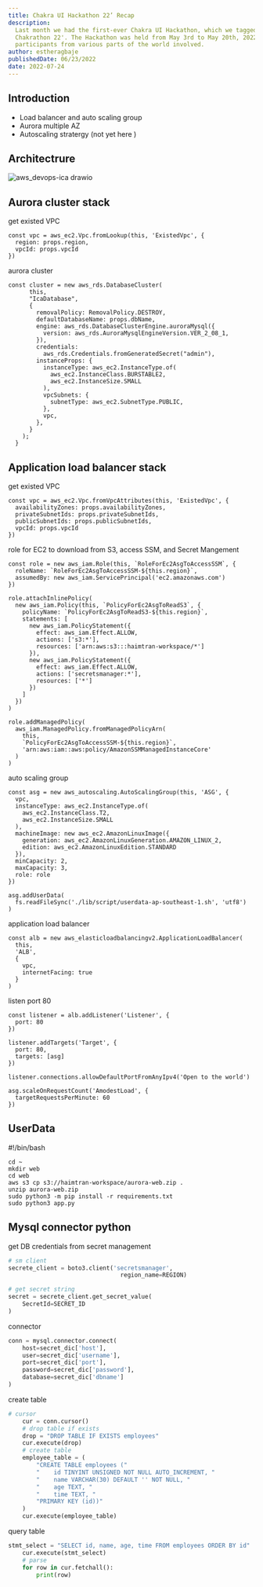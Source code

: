 ```yaml
---
title: Chakra UI Hackathon 22’ Recap
description:
  Last month we had the first-ever Chakra UI Hackathon, which we tagged the
  Chakrathon 22'. The Hackathon was held from May 3rd to May 20th, 2022, with
  participants from various parts of the world involved.
author: estheragbaje
publishedDate: 06/23/2022
date: 2022-07-24
---
```


## Introduction

- Load balancer and auto scaling group
- Aurora multiple AZ
- Autoscaling stratergy (not yet here )

## Architectrure

![aws_devops-ica drawio](https://user-images.githubusercontent.com/20411077/170316806-737ff153-23df-456c-bee4-2812ab5e1b8a.png)

## Aurora cluster stack

get existed VPC

```tsx
const vpc = aws_ec2.Vpc.fromLookup(this, 'ExistedVpc', {
  region: props.region,
  vpcId: props.vpcId
})
```

aurora cluster

```tsx
const cluster = new aws_rds.DatabaseCluster(
      this,
      "IcaDatabase",
      {
        removalPolicy: RemovalPolicy.DESTROY,
        defaultDatabaseName: props.dbName,
        engine: aws_rds.DatabaseClusterEngine.auroraMysql({
          version: aws_rds.AuroraMysqlEngineVersion.VER_2_08_1,
        }),
        credentials:
          aws_rds.Credentials.fromGeneratedSecret("admin"),
        instanceProps: {
          instanceType: aws_ec2.InstanceType.of(
            aws_ec2.InstanceClass.BURSTABLE2,
            aws_ec2.InstanceSize.SMALL
          ),
          vpcSubnets: {
            subnetType: aws_ec2.SubnetType.PUBLIC,
          },
          vpc,
        },
      }
    );
  }
```

## Application load balancer stack

get existed VPC

```tsx
const vpc = aws_ec2.Vpc.fromVpcAttributes(this, 'ExistedVpc', {
  availabilityZones: props.availabilityZones,
  privateSubnetIds: props.privateSubnetIds,
  publicSubnetIds: props.publicSubnetIds,
  vpcId: props.vpcId
})
```

role for EC2 to download from S3, access SSM, and Secret Mangement

```tsx
const role = new aws_iam.Role(this, `RoleForEc2AsgToAccessSSM`, {
  roleName: `RoleForEc2AsgToAccessSSM-${this.region}`,
  assumedBy: new aws_iam.ServicePrincipal('ec2.amazonaws.com')
})

role.attachInlinePolicy(
  new aws_iam.Policy(this, `PolicyForEc2AsgToReadS3`, {
    policyName: `PolicyForEc2AsgToReadS3-${this.region}`,
    statements: [
      new aws_iam.PolicyStatement({
        effect: aws_iam.Effect.ALLOW,
        actions: ['s3:*'],
        resources: ['arn:aws:s3:::haimtran-workspace/*']
      }),
      new aws_iam.PolicyStatement({
        effect: aws_iam.Effect.ALLOW,
        actions: ['secretsmanager:*'],
        resources: ['*']
      })
    ]
  })
)

role.addManagedPolicy(
  aws_iam.ManagedPolicy.fromManagedPolicyArn(
    this,
    `PolicyForEc2AsgToAccessSSM-${this.region}`,
    'arn:aws:iam::aws:policy/AmazonSSMManagedInstanceCore'
  )
)
```

auto scaling group

```tsx
const asg = new aws_autoscaling.AutoScalingGroup(this, 'ASG', {
  vpc,
  instanceType: aws_ec2.InstanceType.of(
    aws_ec2.InstanceClass.T2,
    aws_ec2.InstanceSize.SMALL
  ),
  machineImage: new aws_ec2.AmazonLinuxImage({
    generation: aws_ec2.AmazonLinuxGeneration.AMAZON_LINUX_2,
    edition: aws_ec2.AmazonLinuxEdition.STANDARD
  }),
  minCapacity: 2,
  maxCapacity: 3,
  role: role
})

asg.addUserData(
  fs.readFileSync('./lib/script/userdata-ap-southeast-1.sh', 'utf8')
)
```

application load balancer

```tsx
const alb = new aws_elasticloadbalancingv2.ApplicationLoadBalancer(
  this,
  'ALB',
  {
    vpc,
    internetFacing: true
  }
)
```

listen port 80

```tsx
const listener = alb.addListener('Listener', {
  port: 80
})

listener.addTargets('Target', {
  port: 80,
  targets: [asg]
})

listener.connections.allowDefaultPortFromAnyIpv4('Open to the world')

asg.scaleOnRequestCount('AmodestLoad', {
  targetRequestsPerMinute: 60
})
```

## UserData

#!/bin/bash

```shell
cd ~
mkdir web
cd web
aws s3 cp s3://haimtran-workspace/aurora-web.zip .
unzip aurora-web.zip
sudo python3 -m pip install -r requirements.txt
sudo python3 app.py
```

## Mysql connector python

get DB credentials from secret management

```python
# sm client
secrete_client = boto3.client('secretsmanager',
                                region_name=REGION)

# get secret string
secret = secrete_client.get_secret_value(
    SecretId=SECRET_ID
)
```

connector

```python
conn = mysql.connector.connect(
    host=secret_dic['host'],
    user=secret_dic['username'],
    port=secret_dic['port'],
    password=secret_dic['password'],
    database=secret_dic['dbname']
)
```

create table

```python
# cursor
    cur = conn.cursor()
    # drop table if exists
    drop = "DROP TABLE IF EXISTS employees"
    cur.execute(drop)
    # create table
    employee_table = (
        "CREATE TABLE employees ("
        "    id TINYINT UNSIGNED NOT NULL AUTO_INCREMENT, "
        "    name VARCHAR(30) DEFAULT '' NOT NULL, "
        "    age TEXT, "
        "    time TEXT, "
        "PRIMARY KEY (id))"
    )
    cur.execute(employee_table)
```

query table

```python
stmt_select = "SELECT id, name, age, time FROM employees ORDER BY id"
    cur.execute(stmt_select)
    # parse
    for row in cur.fetchall():
        print(row)
```

